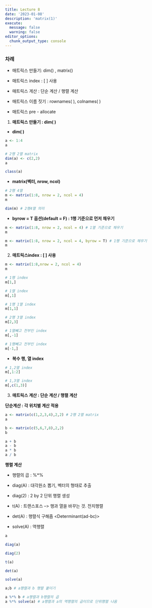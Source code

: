 ```yaml
---
title: Lecture 8 
date: '2023-01-08'
description: 'matrix(1)'
execute: 
  message: false
  warning: false
editor_options: 
  chunk_output_type: console
---
```


### 차례

-   매트릭스 만들기: dim() , matrix()

-   매트릭스 index : \[ \] 사용

-   매트릭스 게산 : 단순 계산 / 행렬 계산

-   매트릭스 이름 짓기 : rownames( ), colnames( )

-   매트릭스 pre - allocate

1.  **매트릭스 만들기 : dim( )**

-   **dim( )**

```r
a <- 1:4
a

# 2행 2열 matrix 
dim(a) <- c(2,2)
a

class(a)
```

-   **matrix(벡터, nrow, ncol)**

```r
# 2행 4열
m <- matrix(1:8, nrow = 2, ncol = 4)
m

dim(m) # 2행4열 의미 
```

-   **byrow = T 옵션(default = F) : 1행 기준으로 먼저 채우기**

```r
m <- matrix(1:8, nrow = 2, ncol = 4) # 1열 기준으로 채우기 
m

m <- matrix(1:8, nrow = 2, ncol = 4, byrow = T) # 1행 기준으로 채우기
m
```

2.  **매트릭스index : \[ \] 사용**

```r
m <- matrix(1:8,nrow = 2, ncol = 4)
m

# 1행 index
m[1,]

# 1열 index
m[,1]

# 1행 1열 index
m[1,1]

# 2행 3열 index
m[2,3]

# 1열뺴고 전부인 index
m[,-1]

# 1행빼고 전부인 index
m[-1,]
```

-   **복수 행, 열 index**

```r
# 1,2열 index
m[,1:2]

# 1,3열 index
m[,c(1,3)]
```

3.  **매트릭스 계산 : 단순 계산 / 행렬 계산**

**단순계산 : 각 위치별 계산 적용**

```r
a <- matrix(c(1,2,3,4),2,2) # 2행 2열 matrix
a

b <- matrix(c(5,6,7,8),2,2)
b

a + b 
a - b
a * b 
a / b
```

**행렬 계산**

-   행렬의 곱 : %\*%

-   diag(A) : 대각원소 뽑기, 벡터의 형태로 추출

-   diag(2) : 2 by 2 단위 행렬 생성

-   t(A) : 트랜스포스 --\> 행과 열을 바꾸는 것. 전치행렬

-   det(A) : 행렬식 구해줌 \<Determinant(ad-bc)\>

-   solve(A) : 역행렬

```r
a

diag(a) 

diag(2) 

t(a)

det(a)

solve(a)

a;b # a행렬과 b 행렬 붙이기

a %*% b # a행렬과 b행렬의 곱
a %*% solve(a) # a행렬과 a의 역행렬의 곱이므로 단위행렬 나옴 
```
